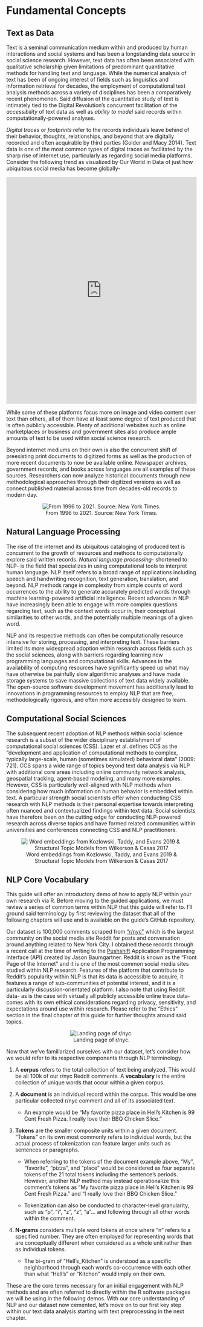 # Fundamental Concepts {#intro}

## Text as Data

Text is a seminal communication medium within and produced by human interactions and social systems and has been a longstanding data source in social science research. However, text data has often been associated with qualitative scholarship given limitations of predominant quantitative methods for handling text and language. While the numerical analysis of text has been of ongoing interest of fields such as linguistics and information retrieval for decades, the employment of computational text analysis methods across a variety of disciplines has been a comparatively recent phenomenon. Said diffusion of the quantitative study of text is intimately tied to the Digital Revolution’s concurrent facilitation of the *accessibility* of text data as well as *ability to model* said records within computationally-powered analyses. 

*Digital traces* or *footprints* refer to the records individuals leave behind of their behavior, thoughts, relationships, and beyond that are digitally recorded and often acquirable by third parties (Golder and Macy 2014). Text data is one of the most common types of digital traces as facilitated by the sharp rise of internet use, particularly as regarding social media platforms. Consider the following trend as visualized by Our World in Data of just how ubiquitous social media has become globally- 

<iframe src="https://ourworldindata.org/grapher/users-by-social-media-platform?time=2004..2018&country=Facebook~Instagram~MySpace~Pinterest~Reddit~Snapchat~TikTok~Tumblr~Twitter~WeChat~Whatsapp~YouTube" loading="lazy" style="width: 100%; height: 600px; border: 0px none;"></iframe>

While some of these platforms focus more on image and video content over text than others, all of them have at least some degree of text produced that is often publicly accessible. Plenty of additional websites such as online marketplaces or business and government sites also produce ample amounts of text to be used within social science research. 

Beyond internet mediums on their own is also the concurrent shift of preexisting print documents to digitized forms as well as the production of more recent documents to now be available online. Newspaper archives, government records, and books across languages are all examples of these sources. Researchers can now analyze historical documents through new methodological approaches through their digitized versions as well as connect published material across time from decades-old records to modern day. 

<center>

![From 1996 to 2021. Source: New York Times.](nlp-for-socsci/_bookdown_files/images/ny_times.png)

</center>

## Natural Language Processing

The rise of the internet and its ubiquitous cataloging of produced text is concurrent to the growth of resources and methods to computationally explore said written records. *Natural language processing*- shortened to NLP- is the field that specializes in using computational tools to interpret human language. NLP itself refers to a broad range of applications including speech and handwriting recognition, text generation, translation, and beyond. NLP methods range in complexity from simple counts of word occurrences to the ability to generate accurately predicted words through machine learning-powered artificial intelligence. Recent advances in NLP have increasingly been able to engage with more complex questions regarding text, such as the context words occur in, their conceptual similarities to other words, and the potentially multiple meanings of a given word. 

NLP and its respective methods can often be computationally resource intensive for storing, processing, and interpreting text. These barriers limited its more widespread adoption within research across fields such as the social sciences, along with barriers regarding learning new programming languages and computational skills. Advances in the availability of computing resources have significantly speed up what may have otherwise be painfully slow algorithmic analyses and have made storage systems to save massive collections of text data widely available. The open-source software development movement has additionally lead to innovations in programming resources to employ NLP that are free, methodologically rigorous, and often more accessibly designed to learn. 

## Computational Social Sciences

The subsequent recent adoption of NLP methods within social science research is a subset of the wider disciplinary establishment of computational social sciences (CSS). Lazer et al. defines CCS as the “development and application of computational methods to complex, typically large-scale, human (sometimes simulated) behavioral data” (2009: 721). CCS spans a wide range of topics beyond text data analysis via NLP  with additional core areas including online community network analysis, geospatial tracking, agent-based modeling, and many more examples. However, CSS is particularly well-aligned with NLP methods when considering how much information on human behavior is embedded within text. A particular strength social scientists offer when conducting CSS research with NLP methods is their personal expertise towards interpreting often nuanced and contextualized findings within text data. Social scientists have therefore been on the cutting edge for conducting NLP-powered research across diverse topics and have formed related communities within universities and conferences connecting CSS and NLP practitioners. 

<center>

![Word embeddings from Kozlowski, Taddy, and Evans 2019 & Structural Topic Models from Wilkerson & Casas 2017](nlp-for-socsci/_bookdown_files/images/css.png)

</center>

## NLP Core Vocabulary

This guide will offer an introductory demo of how to apply NLP within your own research via R. Before moving to the guided applications, we must review a series of common terms within NLP that this guide will refer to. I’ll ground said terminology by first reviewing the dataset that all of the following chapters will use and is available on the guide’s GitHub repository. 

Our dataset is 100,000 comments scraped from [“r/nyc”](https://www.reddit.com/r/nyc/) which is the largest community on the social media site Reddit for posts and conversation around anything related to New York City. I obtained these records through a recent call at the time of writing to the [Pushshift](https://github.com/pushshift/api) Application Programming Interface (API) created by Jason Baumgartner. Reddit is known as the “Front Page of the Internet” and it is one of the most common social media sites studied within NLP research. Features of the platform that contribute to Reddit’s popularity within NLP is that its data is accessible to acquire, it features a range of sub-communities of potential interest, and it is a particularly discussion-orientated platform. I also note that using Reddit data- as is the case with virtually all publicly accessible online trace data- comes with its own ethical considerations regarding privacy, sensitivity, and expectations around use within research. Please refer to the "Ethics" section in the final chapter of this guide for further thoughts around said topics.  

<center>

![Landing page of r/nyc.](nlp-for-socsci/_bookdown_files/images/nyc.png)

</center>

Now that we’ve familiarized ourselves with our dataset, let’s consider how we would refer to its respective components through NLP terminology. 

1.	A **corpus** refers to the total collection of text being analyzed. This would be all 100k of our r/nyc Reddit comments. A **vocabulary** is the entire collection of unique words that occur within a given corpus. 

2.	A **document** is an individual record within the corpus. This would be one particular collected r/nyc comment and all of its associated text. 

    +	An example would be “My favorite pizza place in Hell’s Kitchen is 99 Cent Fresh Pizza. I really love their BBQ Chicken Slice.”
    
3.	**Tokens** are the smaller composite units within a given document. “Tokens” on its own most commonly refers to individual words, but the actual process of tokenization can feature larger units such as sentences or paragraphs. 

    +	When referring to the tokens of the document example above, “My”, “favorite”, “pizza”, and “place” would be considered as four separate tokens of the 21 total tokens including the sentence’s periods. However, another NLP method may instead operationalize this comment’s tokens as “My favorite pizza place in Hell’s Kitchen is 99 Cent Fresh Pizza.” and “I really love their BBQ Chicken Slice.” 
    
    +	Tokenization can also be conducted to character-level granularity, such as “p”, “i”, “z”, “z”, “a”… and following through all other words within the comment. 

4.	**N-grams** considers multiple word tokens at once where “n” refers to a specified number. They are often employed for representing words that are conceptually different when considered as a whole unit rather than as individual tokens.

    +	The bi-gram of “Hell’s_Kitchen” is understood as a specific neighborhood through each word’s co-occurrence with each other than what “Hell’s” or “Kitchen” would imply on their own. 


These are the core terms necessary for an initial engagement with NLP methods and are often referred to directly within the R software packages we will be using in the following demos. With our core understanding of NLP and our dataset now cemented, let’s move on to our first key step within our text data analysis starting with text preprocessing in the next chapter. 

 

